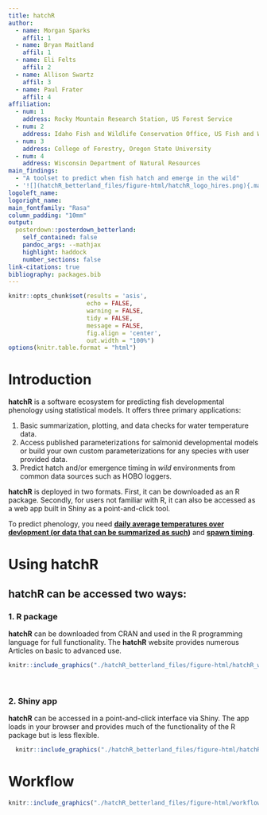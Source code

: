```yaml
---
title: hatchR
author:
  - name: Morgan Sparks
    affil: 1
  - name: Bryan Maitland
    affil: 1
  - name: Eli Felts
    affil: 2
  - name: Allison Swartz
    affil: 3
  - name: Paul Frater
    affil: 4
affiliation:
  - num: 1
    address: Rocky Mountain Research Station, US Forest Service
  - num: 2
    address: Idaho Fish and Wildlife Conservation Office, US Fish and Wildlife Service
  - num: 3
    address: College of Forestry, Oregon State University
  - num: 4
    address: Wisconsin Department of Natural Resources
main_findings:
  - "A toolset to predict when fish hatch and emerge in the wild"
  - '![](hatchR_betterland_files/figure-html/hatchR_logo_hires.png){.main_pic}'
logoleft_name: 
logoright_name:
main_fontfamily: "Rasa"
column_padding: "10mm"
output: 
  posterdown::posterdown_betterland:
    self_contained: false
    pandoc_args: --mathjax
    highlight: haddock
    number_sections: false
link-citations: true
bibliography: packages.bib
---
```


```r
knitr::opts_chunk$set(results = 'asis',
                      echo = FALSE,
                      warning = FALSE,
                      tidy = FALSE,
                      message = FALSE,
                      fig.align = 'center',
                      out.width = "100%")
options(knitr.table.format = "html") 

```

# Introduction

**hatchR** is a software ecosystem for predicting fish developmental phenology using statistical models. It offers three primary applications:

1.  Basic summarization, plotting, and data checks for water temperature data.
2.  Access published parameterizations for salmonid developmental models or build your own custom parameterizations for any species with user provided data.
3.  Predict hatch and/or emergence timing in *wild* environments from common data sources such as HOBO loggers.

**hatchR** is deployed in two formats. First, it can be downloaded as an R package. Secondly, for users not familiar with R, it can also be accessed as a web app built in Shiny as a point-and-click tool.

To predict phenology, you need [**daily average temperatures over devlopment (or data that can be summarized as such**]{.underline}**)** and [**spawn timing**]{.underline}.

# Using hatchR

## **hatchR** can be accessed two ways:

### 1. R package

**hatchR** can be downloaded from CRAN and used in the R programming language for full functionality. The **hatchR** website provides numerous Articles on basic to advanced use.

```r

knitr::include_graphics("./hatchR_betterland_files/figure-html/hatchR_website.png")
```

<br>


### 2. Shiny app

**hatchR** can be accessed in a point-and-click interface via Shiny. The app loads in your browser and provides much of the functionality of the R package but is less flexible.

```r

  knitr::include_graphics("./hatchR_betterland_files/figure-html/hatchR_shiny.png")
```

# Workflow

```r

knitr::include_graphics("./hatchR_betterland_files/figure-html/workflow.png")
```
